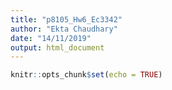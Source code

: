 ```yaml
---
title: "p8105_Hw6_Ec3342"
author: "Ekta Chaudhary"
date: "14/11/2019"
output: html_document
---
```


```r
knitr::opts_chunk$set(echo = TRUE)
```
